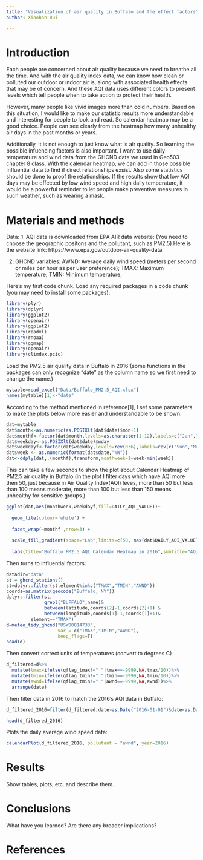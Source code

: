 ```yaml
---
title: "Visualization of air quality in Buffalo and the effect factors"
author: Xiaohan Rui

---
```


# Introduction
Each people are concerned about air quality because we need to breathe all the time. And with the air quality index data, we can know how clean or polluted our outdoor or indoor air is, along with associated health effects that may be of concern. And these AQI data uses different colors to present levels which tell people when to take action to protect their health.

However, many people like vivid images more than cold numbers. Based on this situation, I would like to make our statistic results more understandable and interesting for people to look and read. So calendar heatmap may be a good choice. People can see clearly from the heatmap how many unhealthy air days in the past months or years.

Additionally, it is not enough to just know what is air quality. So learning the possible infuencing factors is also important. I want to use daily temperature and wind data from the GHCND data we used in Geo503 chapter 8 class. With the calendar heatmap, we can add in those possible influential data to find if direct relationships exsist. Also some statistics should be done to proof the relationships. If the results show that low AQI days may be effected by low wind speed and high daily temperature, it would be a powerful reminder to let people make preventive measures in such weather, such as wearing a mask.

# Materials and methods

Data:
1. AQI data is downloaded from EPA AIR data website: (You need to choose the geographic positons and the pollutant, such as PM2.5) Here is the website link: https://www.epa.gov/outdoor-air-quality-data

2. GHCND variables:
AWND: Average daily wind speed (meters per second or miles per hour as per user preference);
TMAX: Maximum temperature;
TMIN: Minimum temperature;


Here's my first code chunk. Load any required packages in a code chunk (you may need to install some packages):
```r
library(plyr)
library(dplyr)
library(ggplot2)
library(openair)
library(ggplot2)
library(readxl)
library(rnoaa)
library(ggmap)
library(openair)
library(climdex.pcic)
```


Load the PM2.5 air quality data in Buffalo in 2016:(some functions in the packages can only recognize "date" as the column name so we first need to change the name.)

```r
mytable=read_excel("Data/Buffalo_PM2.5_AQI.xlsx")
names(mytable)[1]<-"date"
```

According to the method mentioned in reference[1], I set some parameters to make the plots below more easier and understandable to be shown:
```r
dat=mytable
dat$month<-as.numeric(as.POSIXlt(dat$date)$mon+1)
dat$monthf<-factor(dat$month,levels=as.character(1:12),labels=c("Jan","Feb","Mar","Apr","May","Jun","Jul","Aug","Sep","Oct","Nov","Dec"),ordered=TRUE)
dat$weekday<-as.POSIXlt(dat$date)$wday
dat$weekdayf<-factor(dat$weekday,levels=rev(0:6),labels=rev(c("Sun","Mon","Tue","Wed","Thu","Fri","Sat")),ordered=TRUE)
dat$week <- as.numeric(format(dat$date,"%W"))
dat<-ddply(dat,.(monthf),transform,monthweek=1+week-min(week))
```


This can take a few seconds to show the plot about Calendar Heatmap of PM2.5 air quality in Buffalo:(in the plot I filter days which have AQI more then 50, just because in Air Quality Index(AQI) leves, more than 50 but less than 100 means moderate, more than 100 but less than 150 means unhealthy for sensitive groups.)
```r
ggplot(dat,aes(monthweek,weekdayf,fill=DAILY_AQI_VALUE))+
  
  geom_tile(colour='white') +
  
  facet_wrap(~monthf ,nrow=3) +
  
  scale_fill_gradient(space="Lab",limits=c(50, max(dat$DAILY_AQI_VALUE)),low="yellow", high="red") +
  
  labs(title="Buffalo PM2.5 AQI Calendar Heatmap in 2016",subtitle="AQI>50",x="Week of Month",y="")
```


Then turns to influential factors:
```r
datadir="data"
st = ghcnd_stations()
st=dplyr::filter(st,element%in%c("TMAX","TMIN","AWND"))
coords=as.matrix(geocode("Buffalo, NY"))
dplyr::filter(st,
              grepl("BUFFALO",name)&
              between(latitude,coords[2]-1,coords[2]+1) &
              between(longitude,coords[1]-1,coords[1]+1)&
         element=="TMAX")
d=meteo_tidy_ghcnd("USW00014733",
                   var = c("TMAX","TMIN","AWND"),
                   keep_flags=T)
head(d)
```

Then convert correct units of temperatures (convert to degrees C)
```r
d_filtered=d%>%
  mutate(tmax=ifelse(qflag_tmax!=" "|tmax==-9999,NA,tmax/10))%>% 
  mutate(tmin=ifelse(qflag_tmin!=" "|tmin==-9999,NA,tmin/10))%>%  
  mutate(awnd=ifelse(qflag_tmin!=" "|awnd==-9999,NA,awnd))%>%  
  arrange(date)
```

Then filter data in 2016 to match the 2016's AQI data in Buffalo:
```r
d_filtered_2016=filter(d_filtered,date>as.Date("2016-01-01")&date<as.Date("2016-12-31"))

head(d_filtered_2016)
```

Plots the daily average wind speed data:
```r
calendarPlot(d_filtered_2016, pollutant = "awnd", year=2016)
```



# Results

Show tables, plots, etc. and describe them.


# Conclusions

What have you learned?  Are there any broader implications?

# References

